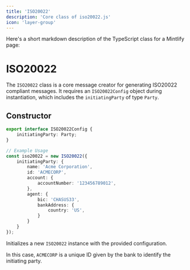 ```yaml
---
title: 'ISO20022'
description: 'Core class of iso20022.js'
icon: 'layer-group'
---
```


Here's a short markdown description of the TypeScript class for a Mintlify page:

# ISO20022

The `ISO20022` class is a core message creator for generating ISO20022 compliant messages. It requires an `ISO20022Config` object during instantiation, which includes the `initiatingParty` of type `Party`.

## Constructor

```typescript
export interface ISO20022Config {
    initiatingParty: Party;
}

// Example Usage
const iso20022 = new ISO20022({
    initiatingParty: {
        name: 'Acme Corporation',
        id: 'ACMECORP',
        account: {
            accountNumber: '123456789012',
        },
        agent: {
            bic: 'CHASUS33',
            bankAddress: {
                country: 'US',
            }
        }
    }
});
```

Initializes a new `ISO20022` instance with the provided configuration.

In this case, `ACMECORP` is a unique ID given by the bank to identify the initiating party.
